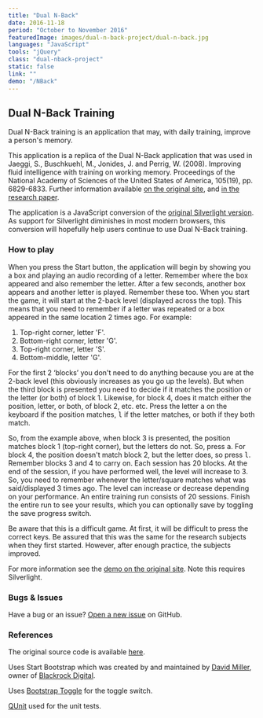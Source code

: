 ```yaml
---
title: "Dual N-Back"
date: 2016-11-18
period: "October to November 2016"
featuredImage: images/dual-n-back-project/dual-n-back.jpg
languages: "JavaScript"
tools: "jQuery"
class: "dual-nback-project"
static: false
link: ""
demo: "/NBack"
---
```


## Dual N-Back Training

Dual N-Back training is an application that may, with daily training, improve a person's memory.

This application is a replica of the Dual N-Back application that was used in Jaeggi, S., Buschkuehl, M., Jonides, J. and Perrig, W. (2008). Improving 
fluid intelligence with training on working memory. Proceedings of the National Academy of Sciences of the United States of America, 105(19), pp. 6829-6833. 
Further information available [on the original site](http://www.soakyourhead.com/Research.aspx), and 
[in the research paper](http://www.pnas.org/content/105/19/6829.abstract).

The application is a JavaScript conversion of the [original Silverlight version](http://www.soakyourhead.com/dual-n-back.aspx). As support for Silverlight 
diminishes in most modern browsers, this conversion will hopefully help users continue to use Dual N-Back training.

### How to play

When you press the Start button, the application will begin by showing you a box and playing an audio recording of a letter. Remember where 
the box appeared and also remember the letter. After a few seconds, another box appears and another letter is played. Remember these too. When 
you start the game, it will start at the 2-back level (displayed across the top). This means that you need to remember if a letter was repeated 
or a box appeared in the same location 2 times ago. For example:

1. Top-right corner, letter 'F'.
1. Bottom-right corner, letter 'G'.
1. Top-right corner, letter 'S'.
1. Bottom-middle, letter 'G'.

For the first 2 ‘blocks’ you don't need to do anything because you are at the 2-back level (this obviously increases as you go up the levels). But 
when the third block is presented you need to decide if it matches the position or the letter (or both) of block 1. Likewise, for block 4, does it 
match either the position, letter, or both, of block 2, etc. etc. Press the letter <kbd>a</kbd> on the keyboard if the position matches, <kbd>l</kbd> if the 
letter matches, or both if they both match.

So, from the example above, when block 3 is presented, the position matches block 1 (top-right corner), but the letters do not. So, press <kbd>a</kbd>. For 
block 4, the position doesn't match block 2, but the letter does, so press <kbd>l</kbd>. Remember blocks 3 and 4 to carry on. Each session has 20 blocks. At 
the end of the session, if you have performed well, the level will increase to 3. So, you need to remember whenever the letter/square matches what was 
said/displayed 3 times ago. The level can increase or decrease depending on your performance. An entire training run consists of 20 sessions. Finish the 
entire run to see your results, which you can optionally save by toggling the save progress switch.

Be aware that this is a difficult game. At first, it will be difficult to press the correct keys. Be assured that this was the same for the research 
subjects when they first started. However, after enough practice, the subjects improved.

For more information see the [demo on the original site](http://www.soakyourhead.com/dual-n-back.aspx). Note this requires Silverlight.

### Bugs & Issues

Have a bug or an issue? [Open a new issue](https://github.com/Poc275/NBack/issues) on GitHub.

### References

The original source code is available [here](http://www.soakyourhead.com/dual-n-back-open-source.aspx).

Uses Start Bootstrap which was created by and maintained by [David Miller](http://davidmiller.io/), owner of [Blackrock Digital](http://blackrockdigital.io/).

Uses [Bootstrap Toggle](http://www.bootstraptoggle.com/) for the toggle switch.

[QUnit](https://qunitjs.com/) used for the unit tests.